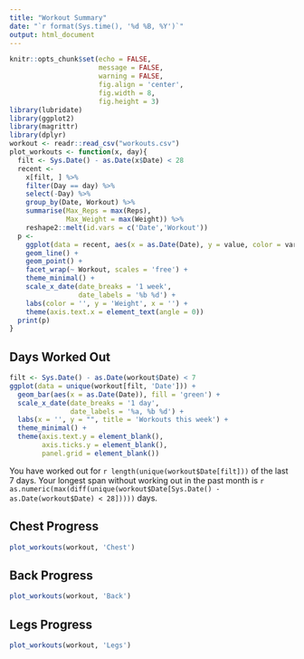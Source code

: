 ```yaml
---
title: "Workout Summary"
date: "`r format(Sys.time(), '%d %B, %Y')`"
output: html_document
---
```


```r
knitr::opts_chunk$set(echo = FALSE,
                      message = FALSE,
                      warning = FALSE,
                      fig.align = 'center',
                      fig.width = 8,
                      fig.height = 3)
library(lubridate)
library(ggplot2)
library(magrittr)
library(dplyr)
workout <- readr::read_csv("workouts.csv")
plot_workouts <- function(x, day){
  filt <- Sys.Date() - as.Date(x$Date) < 28
  recent <- 
    x[filt, ] %>% 
    filter(Day == day) %>% 
    select(-Day) %>% 
    group_by(Date, Workout) %>% 
    summarise(Max_Reps = max(Reps),
              Max_Weight = max(Weight)) %>% 
    reshape2::melt(id.vars = c('Date','Workout'))
  p <- 
    ggplot(data = recent, aes(x = as.Date(Date), y = value, color = variable)) + 
    geom_line() + 
    geom_point() + 
    facet_wrap(~ Workout, scales = 'free') + 
    theme_minimal() + 
    scale_x_date(date_breaks = '1 week',
                 date_labels = '%b %d') + 
    labs(color = '', y = 'Weight', x = '') + 
    theme(axis.text.x = element_text(angle = 0))
  print(p)
}
```

## Days Worked Out
```r
filt <- Sys.Date() - as.Date(workout$Date) < 7
ggplot(data = unique(workout[filt, 'Date'])) + 
  geom_bar(aes(x = as.Date(Date)), fill = 'green') + 
  scale_x_date(date_breaks = '1 day',
               date_labels = '%a, %b %d') + 
  labs(x = '', y = "", title = 'Workouts this week') + 
  theme_minimal() + 
  theme(axis.text.y = element_blank(),
        axis.ticks.y = element_blank(),
        panel.grid = element_blank())
```

You have worked out for `r length(unique(workout$Date[filt]))` of the last 7 days. Your longest span without working out in the past month is `r as.numeric(max(diff(unique(workout$Date[Sys.Date() - as.Date(workout$Date) < 28]))))` days.

## Chest Progress
```r
plot_workouts(workout, 'Chest')
```

## Back Progress
```r
plot_workouts(workout, 'Back')
```

## Legs Progress
```r
plot_workouts(workout, 'Legs')
```
